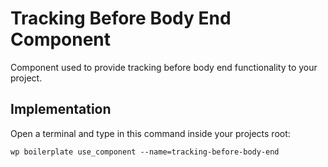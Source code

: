 # Tracking Before Body End Component

Component used to provide tracking before body end functionality to your project.

## Implementation

Open a terminal and type in this command inside your projects root:

```shell
wp boilerplate use_component --name=tracking-before-body-end
```

